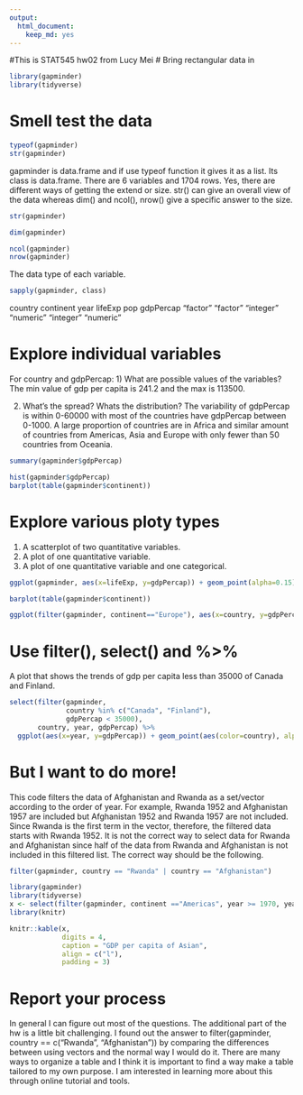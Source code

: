 ```yaml
---
output: 
  html_document: 
    keep_md: yes
---
```

#This is STAT545 hw02 from Lucy Mei
# Bring rectangular data in
```r
library(gapminder)
library(tidyverse)
```


# Smell test the data
```r
typeof(gapminder)
str(gapminder)
```
gapminder is data.frame and if use typeof function it gives it as a list.
Its class is data.frame.
There are 6 variables and 1704 rows.
Yes, there are different ways of getting the extend or size. str() can give an overall view of the data whereas dim() and ncol(), nrow() give a specific answer to the size.
```r
str(gapminder)

dim(gapminder)

ncol(gapminder)
nrow(gapminder)
```
The data type of each variable.
```r
sapply(gapminder, class)
```
  country continent      year   lifeExp       pop gdpPercap 
 "factor"  "factor" "integer" "numeric" "integer" "numeric" 
 
# Explore individual variables
For country and gdpPercap:
1) What are possible values of the variables?
The min value of gdp per capita is 241.2 and the max is 113500.

2) What's the spread? Whats the distribution?
The variability of gdpPercap is within 0-60000 with most of the countries have gdpPercap between 0-1000. A large proportion of countries are in Africa and similar amount of countries from Americas, Asia and Europe with only fewer than 50 countries from Oceania.

```r
summary(gapminder$gdpPercap)

hist(gapminder$gdpPercap)
barplot(table(gapminder$continent))
```

# Explore various ploty types
1) A scatterplot of two quantitative variables.
2) A plot of one quantitative variable.
3) A plot of one quantitative variable and one categorical.
```r
ggplot(gapminder, aes(x=lifeExp, y=gdpPercap)) + geom_point(alpha=0.15)

barplot(table(gapminder$continent))

ggplot(filter(gapminder, continent=="Europe"), aes(x=country, y=gdpPercap)) + geom_point(aes(color=country), alpha=0.25)
```


# Use filter(), select() and %>%
A plot that shows the trends of gdp per capita less than 35000 of Canada and Finland.
```r
select(filter(gapminder, 
              country %in% c("Canada", "Finland"), 
              gdpPercap < 35000), 
       country, year, gdpPercap) %>%
  ggplot(aes(x=year, y=gdpPercap)) + geom_point(aes(color=country), alpha=0.5) + geom_smooth(method="lm")

```


# But I want to do more!
This code filters the data of Afghanistan and Rwanda as a set/vector according to the order of year. For example, Rwanda 1952 and Afghanistan 1957 are included but Afghanistan 1952 and Rwanda 1957 are not included. Since Rwanda is the first term in the vector, therefore, the filtered data starts with Rwanda 1952. 
It is not the correct way to select data for Rwanda and Afghanistan since half of the data from Rwanda and Afghanistan is not included in this filtered list.
The correct way should be the following.
```r
filter(gapminder, country == "Rwanda" | country == "Afghanistan")
```
```r
library(gapminder)
library(tidyverse)
x <- select(filter(gapminder, continent =="Americas", year >= 1970, year <= 1979), country, year, gdpPercap)
library(knitr)

knitr::kable(x,
             digits = 4,
             caption = "GDP per capita of Asian",
             align = c("l"),
             padding = 3)
```


# Report your process
In general I can figure out most of the questions. 
The additional part of the hw is a little bit challenging. I found out the answer to filter(gapminder, country == c("Rwanda", "Afghanistan")) by comparing the differences between using vectors and the normal way I would do it. 
There are many ways to organize a table and I think it is important to find a way make a table tailored to my own purpose. I am interested in learning more about this through online tutorial and tools.
